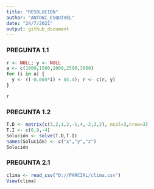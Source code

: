 ```yaml
---
title: "RESOLUCION"
author: "ANTONI_ESQUIVEL"
date: "24/7/2021"
output: github_document
---
```


### PREGUNTA 1.1

```r
r <- NULL; y <- NULL
a <- c(1000,1500,2000,2500,3000)
for (i in a) {
  y <- ((-0.004*i) + 85.4); r <- c(r, y)
}

r

```


### PREGUNTA 1.2

```r
T.D <- matrix(c(3,2,1,2,-1,4,-2,3,2), ncol=3,nrow=3)
T.I <- c(0,9,-4)
Solución <- solve(T.D,T.I)
names(Solución) <- c("x","y","z")
Solución
```
### PREGUNTA 2.1

```r
clima <- read_csv("D://PARCIAL/clima.csv")
View(clima)
```

